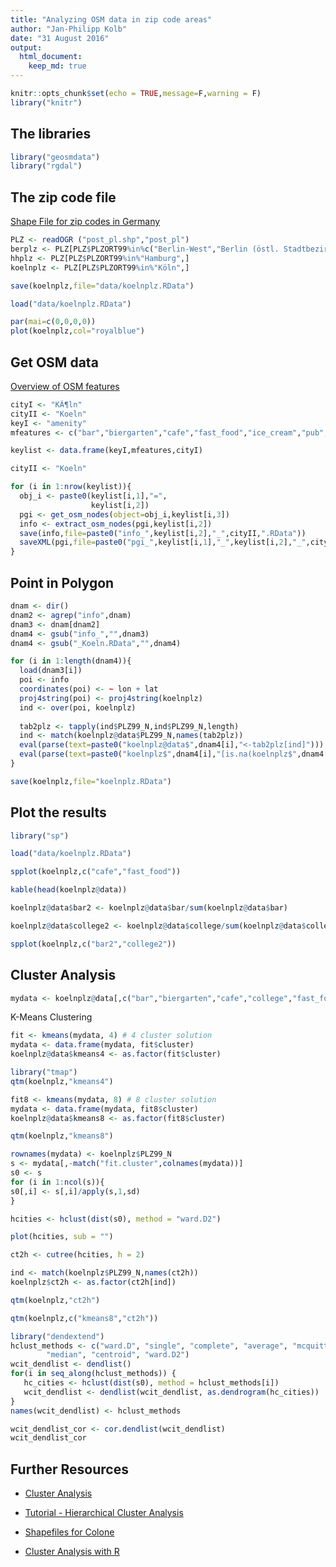```yaml
---
title: "Analyzing OSM data in zip code areas"
author: "Jan-Philipp Kolb"
date: "31 August 2016"
output:
  html_document:
    keep_md: true
---
```


```r
knitr::opts_chunk$set(echo = TRUE,message=F,warning = F)
library("knitr")
```

## The libraries

```r
library("geosmdata")
library("rgdal")
```

## The zip code file

[Shape File for zip codes in Germany](http://www.metaspatial.net/download/plz.tar.gz)

```r
PLZ <- readOGR ("post_pl.shp","post_pl")
berplz <- PLZ[PLZ$PLZORT99%in%c("Berlin-West","Berlin (östl. Stadtbezirke)"),]
hhplz <- PLZ[PLZ$PLZORT99%in%"Hamburg",]
koelnplz <- PLZ[PLZ$PLZORT99%in%"Köln",]

save(koelnplz,file="data/koelnplz.RData")
```

```r
load("data/koelnplz.RData")
```

```r
par(mai=c(0,0,0,0))
plot(koelnplz,col="royalblue")
```

## Get OSM data

[Overview of OSM features](http://wiki.openstreetmap.org/wiki/DE:Map_Features)

```r
cityI <- "KÃ¶ln"
cityII <- "Koeln"
keyI <- "amenity"
mfeatures <- c("bar","biergarten","cafe","fast_food","ice_cream","pub","restaurant","college")

keylist <- data.frame(keyI,mfeatures,cityI)

cityII <- "Koeln"

for (i in 1:nrow(keylist)){
  obj_i <- paste0(keylist[i,1],"=",
                  keylist[i,2])
  pgi <- get_osm_nodes(object=obj_i,keylist[i,3])
  info <- extract_osm_nodes(pgi,keylist[i,2])
  save(info,file=paste0("info_",keylist[i,2],"_",cityII,".RData"))
  saveXML(pgi,file=paste0("pgi_",keylist[i,1],"_",keylist[i,2],"_",cityII,".xml"))
}
```

## Point in Polygon

```r
dnam <- dir()
dnam2 <- agrep("info",dnam)
dnam3 <- dnam[dnam2]
dnam4 <- gsub("info_","",dnam3)
dnam4 <- gsub("_Koeln.RData","",dnam4)

for (i in 1:length(dnam4)){
  load(dnam3[i])
  poi <- info
  coordinates(poi) <- ~ lon + lat
  proj4string(poi) <- proj4string(koelnplz)
  ind <- over(poi, koelnplz)
  
  tab2plz <- tapply(ind$PLZ99_N,ind$PLZ99_N,length)
  ind <- match(koelnplz@data$PLZ99_N,names(tab2plz))
  eval(parse(text=paste0("koelnplz@data$",dnam4[i],"<-tab2plz[ind]")))
  eval(parse(text=paste0("koelnplz$",dnam4[i],"[is.na(koelnplz$",dnam4[i],")]<-0")))
}

save(koelnplz,file="koelnplz.RData")
```

## Plot the results

```r
library("sp")
```


```r
load("data/koelnplz.RData")

spplot(koelnplz,c("cafe","fast_food"))
```

```r
kable(head(koelnplz@data))
```



```r
koelnplz@data$bar2 <- koelnplz@data$bar/sum(koelnplz@data$bar)

koelnplz@data$college2 <- koelnplz@data$college/sum(koelnplz@data$college)
```

```r
spplot(koelnplz,c("bar2","college2"))
```

## Cluster Analysis

```r
mydata <- koelnplz@data[,c("bar","biergarten","cafe","college","fast_food","ice_cream","pub","restaurant")]
```

K-Means Clustering

```r
fit <- kmeans(mydata, 4) # 4 cluster solution
mydata <- data.frame(mydata, fit$cluster)
koelnplz@data$kmeans4 <- as.factor(fit$cluster)
```


```r
library("tmap")
qtm(koelnplz,"kmeans4")
```

```r
fit8 <- kmeans(mydata, 8) # 8 cluster solution
mydata <- data.frame(mydata, fit8$cluster)
koelnplz@data$kmeans8 <- as.factor(fit8$cluster)
```

```r
qtm(koelnplz,"kmeans8")
```


```r
rownames(mydata) <- koelnplz$PLZ99_N
s <- mydata[,-match("fit.cluster",colnames(mydata))]
s0 <- s
for (i in 1:ncol(s)){
s0[,i] <- s[,i]/apply(s,1,sd)  
}

hcities <- hclust(dist(s0), method = "ward.D2")

plot(hcities, sub = "")
```


```r
ct2h <- cutree(hcities, h = 2)
```

```r
ind <- match(koelnplz$PLZ99_N,names(ct2h))
koelnplz$ct2h <- as.factor(ct2h[ind])
```


```r
qtm(koelnplz,"ct2h")

qtm(koelnplz,c("kmeans8","ct2h"))
```


```r
library("dendextend")
hclust_methods <- c("ward.D", "single", "complete", "average", "mcquitty", 
        "median", "centroid", "ward.D2")
wcit_dendlist <- dendlist()
for(i in seq_along(hclust_methods)) {
   hc_cities <- hclust(dist(s0), method = hclust_methods[i])   
   wcit_dendlist <- dendlist(wcit_dendlist, as.dendrogram(hc_cities))
}
names(wcit_dendlist) <- hclust_methods
```

```r
wcit_dendlist_cor <- cor.dendlist(wcit_dendlist)
wcit_dendlist_cor
```





## Further Resources

- [Cluster Analysis](http://ecology.msu.montana.edu/labdsv/R/labs/lab13/lab13.html)

- [Tutorial - Hierarchical Cluster Analysis](http://www.r-tutor.com/gpu-computing/clustering/hierarchical-cluster-analysis)

- [Shapefiles for Colone](http://offenedaten-koeln.de/dataset/stadtteile)


- [Cluster Analysis with R](http://cc.oulu.fi/~jarioksa/opetus/metodi/sessio3.pdf)